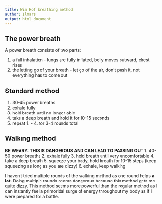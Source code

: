 ```yaml
---
title: Wim Hof breathing method
author: Ilmars
output: html_document
---
```


## The power breath
A power breath consists of two parts:

1. a full inhalation - lungs are fully inflated, belly moves outward, chest rises
2. the letting go of your breath - let go of the air, don't push it, not everything has to come out

## Standard method
1. 30-45 power breaths
2. exhale fully
3. hold breath until no longer able
4. take a deep breath and hold it for 10-15 seconds
5. repeat 1. - 4. for 3-4 rounds total

## Walking method
**BE WEARY: THIS IS DANGEROUS AND CAN LEAD TO PASSING OUT**
1. 40-50 power breaths
2. exhale fully
3. hold breath until very uncomfortable
4. take a deep breath
5. squeeze your body, hold breath for 10-15 steps (keep squeezing as long as you are dizzy)
6. exhale, keep walking

I haven't tried multiple rounds of the walking method as one round helps **a lot**. Doing multiple rounds seems dangerous because this method gets me quite dizzy. This method seems more powerful than the regular method as I can instantly feel a primoridal surge of energy throughout my body as if I were prepared for a battle.

